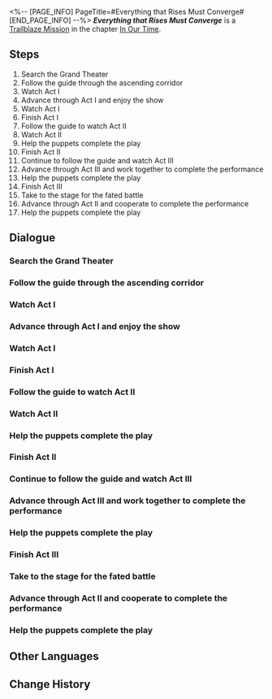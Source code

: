 <%-- [PAGE_INFO]
PageTitle=#Everything that Rises Must Converge#
[END_PAGE_INFO] --%>
{{Stub|Dialogue.}}
{{Mission Infobox
|id            = 1032902
|title         = 
|image         = <!--Mission Everything that Rises Must Converge.png-->
|type          = Trailblaze
|event_name    = 
|chapter       = In Our Time
|requirements  = [[Trailblaze Mission]] ''[[Everything that Rises Must Converge]]'' completed
|summary       = <!--official mission summary from Fate's Atlas-->
|characters    = Chancellor; Himeko; March 7th; New Master; Sunday; Trailblazer
|startLocation = [[Penacony]] - [[Penacony Grand Theater]]
|world         = Penacony
|area          = Penacony Grand Theater
|prev          = 
|next          = The Sun Also Rises
|rewards       = Trailblaze EXP*800; Stellar Jade*100; Lost Crystal*12; Clock Credits*400; "Lux Aeterna"*1 { text = "Lux Aeterna" }; "Hosanna in Excelsis"*1 { text = "Hosanna in Excelsis" }; Credit*160,000
}}
'''''Everything that Rises Must Converge''''' is a [[Trailblaze Mission]] in the chapter [[In Our Time]].

==Steps==
# Search the Grand Theater
# Follow the guide through the ascending corridor
# Watch Act I
# Advance through Act I and enjoy the show
# Watch Act I
# Finish Act I
# Follow the guide to watch Act II
# Watch Act II
# Help the puppets complete the play
# Finish Act II
# Continue to follow the guide and watch Act III
# Advance through Act III and work together to complete the performance
# Help the puppets complete the play
# Finish Act III
# Take to the stage for the fated battle
# Advance through Act II and cooperate to complete the performance
# Help the puppets complete the play

<!--
==Gameplay Notes==

--><!--
==Trial Character==

-->
==Dialogue==
{{Stub Dialogue}}

===Search the Grand Theater{{subst:void|<!--103290219-->}}===
{{Dialogue Start}}
:{{tx}}
{{Mission Description|type=trailblaze|location=Penacony Grand Theater|update|You accepted Sunday's invitation to a duel and arrived safely at the Penacony Grand Theater, where the destiny of Penacony and the universe itself will be decided. However, you cannot see a single soul inside the vast theater. Only the sounds of your footsteps, breathing, and heartbeats echo through its long corridors.<br />Just what is the Oak Family Head scheming? You must take absolute caution not to fall into this traitor's trap.}}
{{Dialogue End}}

===Follow the guide through the ascending corridor{{subst:void|<!--103290203-->}}===
{{Mission Description|type=trailblaze|location=Penacony Grand Theater|update|You find Sunday awaiting you all behind the stage curtains. Before the festival begins, he invites you all to watch three prologue stage plays, following a long-held Asdana tradition.<br /><br />"History is a mirror. It reflects the true face of the universe. We can take this opportunity to gain a deeper understanding of the history of Penacony and the Aeon."<br />"From this, the contours of the future... will naturally present themselves."}}
{{Dialogue Start}}
:{{tx}}
{{Dialogue End}}

===Watch Act I{{subst:void|<!--103290204-->}}===
{{Mission Description|type=trailblaze|location=Penacony Grand Theater|update|...<br /><br />Halted Traveler: "Greetings, travelers. I am another traveler who arrived here before you."<br />Halted Traveler: "This place has been a crowded and confined prison till very recently, but now I and the other prisoners want to make it into a paradise."<br /><br />Halted Traveler: "Please keep walking forward, traveler. I have some things I would like to have your help with at the end of the journey."<br />Halted Traveler: "I hope you will like this... "Land of Dreams," built atop the scorched barren earth."<br /><br />...}}
{{Dialogue Start}}
:{{tx}}
{{Dialogue End}}

===Advance through Act I and enjoy the show{{subst:void|<!--103290205-->}}===
{{Mission Description|type=trailblaze|location=Penacony Grand Theater|update|<br /><br />Woeful Prisoner: "They say that if we are to abandon them and choose a new master, they will force us to drink from boiling springs and feed on thorny vines!"<br />Fearful Prisoner: "They say that if we place our love on freedom over our imprisonment, we are sure to die in the bed we have made for ourselves!"<br /><br />Halted Traveler: "I have already cleared all obstacles that lay before you, now you will never have to do that which you do not desire again."<br />Cowardly Prisoner: "But their power prevents us from doing what we want to!"<br /><br />Halted Traveler: "You have repaid your debts. Now is the time for you to earn your own fortunes."<br />Fearful Prisoner: "But I do not deserve to have any fortune besides that which they command me to have."<br /><br />...}}
{{Dialogue Start}}
:{{tx}}
{{Dialogue End}}

===Watch Act I{{subst:void|<!--103290222-->}}===
{{Mission Description|type=trailblaze|location=Penacony Grand Theater|update|...<br /><br />Halted Traveler: "Greetings, travelers. I am another traveler who arrived here before you."<br />Halted Traveler: "This place has been a crowded and confined prison till very recently, but now I and the other prisoners want to make it into a paradise."<br /><br />Halted Traveler: "Please keep walking forward, traveler. I have some things I would like to have your help with at the end of the journey."<br />Halted Traveler: "I hope you will like this... "Land of Dreams," built atop the scorched barren earth."<br /><br />...}}
{{Dialogue Start}}
:{{tx}}
{{Dialogue End}}

===Finish Act I{{subst:void|<!--103290207-->}}===
{{Mission Description|type=trailblaze|location=Penacony Grand Theater|update|I want to be with those who were cast out<br />to walk barefoot over paths paved with shards of glass<br /><br />I want to be with those who are hated<br />to walk naked through valleys embedded with a thousand blades<br /><br />I want to walk with the blasphemers<br />bleeding as we tread over the corpses of the gods<br />I want to raise up a battle cry for all the traitors<br />I want to be martyred for the heretics<br /><br />As long as the pure saints still burn<br />I will never extinguish my flames of dishonor}}
{{Dialogue Start}}
:{{tx}}
{{Dialogue End}}

===Follow the guide to watch Act II{{subst:void|<!--103290208-->}}===
{{Mission Description|type=trailblaze|location=Penacony Grand Theater|update|...<br /><br />Butler: "Welcome to this great mansion, guests from afar."<br />Butler: "However, I regret to inform you that our master is not here at present. We three servants are the only people who can receive you currently."<br /><br />Accountant: "The master has been gone for quite some time. Who is to take control of this great mansion?"<br />Advisor: "Naturally that must be the master's most loyal and humble, yet noble servant."<br /><br />...}}
{{Dialogue Start}}
:{{tx}}
{{Dialogue End}}

===Watch Act II{{subst:void|<!--103290209-->}}===
{{Dialogue Start}}
:{{tx}}
{{Dialogue End}}

===Help the puppets complete the play{{subst:void|<!--103290232-->}}===
{{Dialogue Start}}
:{{tx}}
{{Dialogue End}}

===Finish Act II{{subst:void|<!--103290211-->}}===
{{Mission Description|type=trailblaze|location=Penacony Grand Theater|update|Snow falls across all of Asdana<br />It has buried the budding growth of ancient times<br />It has buried the echoing roar of the great river<br />It has buried the letters in the cells<br />It has buried the sonorous whispers of the dying gods<br /><br />Snow falls across all of Asdana<br />The sky is on the brink of collapse, the earth is burdened beyond salvation<br />At the end of the silver universe<br />The rising sun sprouts new buds<br /><br />The buds summon the arrival of a new era, as the wind whispers its monologue through the branches and leaves<br />The master shall never return<br />The master shall never return}}
{{Dialogue Start}}
:{{tx}}
{{Dialogue End}}

===Continue to follow the guide and watch Act III{{subst:void|<!--103290212-->}}===
{{Mission Description|type=trailblaze|location=Penacony Grand Theater|update|...<br /><br />Butler: "Welcome once again to this great mansion, guests from afar."<br />Butler: "Your timing could not be more perfect. We are about to hold a banquet to bid a solemn farewell to our former ruler."<br /><br />Tax Collector: "Without a ruler, who would take responsibility for the people?"<br />Chancellor: "If the people lack the vision to see the distant future, it is our duty to make choices for them and assume responsibility."<br /><br />...}}
{{Dialogue Start}}
:{{tx}}
{{Dialogue End}}

===Advance through Act III and work together to complete the performance{{subst:void|<!--103290213-->}}===
{{Mission Description|type=trailblaze|location=Penacony Grand Theater|update|...<br /><br />General: "Without a ruler, who would protect the weak and fight back against the tyrants?"<br />Chancellor: "We must assist each other in protecting the weak, just as we must assist each other in opposing the tyrannical."<br /><br />Jester: "Without a ruler, who will make the stars follow their paths, the tides rise and fall, and allow life to grow?"<br />Chancellor: "These things did as they will long before the ruler appeared, just as they will continue to do with rulers gone."<br /><br />Minister: "However, now that we have bid farewell to our ruler. Who shall take their place?"<br />Chancellor: "We no longer require a ruler, for we were originally all rulers who stand above all things."<br /><br />...}}
{{Dialogue Start}}
:{{tx}}
{{Dialogue End}}

===Help the puppets complete the play{{subst:void|<!--103290236-->}}===
{{Dialogue Start}}
:{{tx}}
{{Dialogue End}}

===Finish Act III{{subst:void|<!--103290215-->}}===
{{Mission Description|type=trailblaze|location=Penacony Grand Theater|update|I am a shadow outside the future, glimmering beyond the light of memory<br />No need to remember me forever, allow me tranquility before I die<br />I shall become your body, or<br />Speak within your soul<br /><br />I fall from the infinite spiral staircase that stretches out, slowly falling towards the future<br />No need to remember me forever, or attempt to catch me<br />My silhouette in your heart<br />Is bound to crisscross with other experiences<br /><br />I pass in the silent night, leaving traces impossible to see<br />No need to remember me forever, or recall the soul of this dream<br />All that is mine are found to fall<br />And you will overcome its weakness}}
{{Dialogue Start}}
:{{tx}}
{{Dialogue End}}

===Take to the stage for the fated battle{{subst:void|<!--103290242-->}}===
{{Dialogue Start}}
:{{tx}}
{{Mission Description|type=trailblaze|location=Penacony Grand Theater|update|...<br /><br />General: "Without a ruler, who would protect the weak and fight back against the tyrants?"<br />Chancellor: "We must assist each other in protecting the weak, just as we must assist each other in opposing the tyrannical."<br /><br />Jester: "Without a ruler, who will make the stars follow their paths, the tides rise and fall, and allow life to grow?"<br />Chancellor: "These things did as they will long before the ruler appeared, just as they will continue to do with rulers gone."<br /><br />Minister: "However, now that we have bid farewell to our ruler. Who shall take their place?"<br />Chancellor: "We no longer require a ruler, for we were originally all rulers who stand above all things."<br /><br />...}}
{{Mission Description|type=trailblaze|location=Penacony Grand Theater|update|2:1 THEY gave "meaning" to all in existence and all of heaven and earth were made perfect. Hence, THEY rested from THEIR work of creation.<br />2:2 However, the masses cried out once more to Ena that the blood of the great Aeon must be spilt.<br />2:3 You use "the Order" to define all of creation, yet make us aware that we are naught more than your puppets.<br />2:4 It was on that day that all of creation united as one, and cast the divine into the pit of destruction.<br />2:5 This is how it came to pass. This was the seventh day.<br />2:6 All of existence exclaimed out in joy and their voices of celebration shook the very earth. In that moment, the stars sang in great unison.<br /><br />"The world is at harmony, the stars shine together, praise be to the Great One!"<br />"The Order is dead! The Order is dead! The Order is dead!"}}
{{Dialogue End}}

===Advance through Act II and cooperate to complete the performance{{subst:void|<!--103290244-->}}===
{{Mission Description|type=trailblaze|location=Penacony Grand Theater|update|...<br /><br />Merchant: "Accountant! We are both loyal servants to our master. We should use our loyalty to encourage each other! How could you scheme against me!"<br />Accountant: "Because the master crafted you from clay, and me from fire. I am more noble than you!"<br /><br />Accountant: "You have never served the old master and will never understand his true power. Our freedom is his to give and take as he pleases! How dare you cross arms with me?"<br />Artist: "Because the master crafted you with fire, and me from radiance. I am more noble than you!"<br />Retainer: "Because the master crafted you from fire and me with blood, I am more noble than you!"<br />Advisor: "The master will return! The servant who serves THEM with the most loyalty, the most humility, and yet the most noble &mdash; he would be that devoted believer who never robbed or fought what was not his."<br />New Master: "As for me... I shall forge new bonds of Kinship and liberate you from the clutches of death."<br /><br />...}}
{{Dialogue Start}}
:{{tx}}
{{Dialogue End}}

===Help the puppets complete the play{{subst:void|<!--103290227-->}}===
{{Mission Description|type=trailblaze|location=Penacony Grand Theater|update|...<br /><br />New Master: "Guests from afar, I would ask that you help this household break free from the harm caused by this hidden instigator."<br />Butler: "I wish for them to regain the calmness of rationality, to no longer be controlled by falsehoods and instigated by fantasy."<br /><br />Butler: "Forty nine days after he left this household, the master passed in an unforeseen accident."<br />Butler: "In the three hundred years since, his servants have fought and battled ceaselessly. That was until the day that they saw a false vision of their long-since deceased master."<br />Butler: "I beg you, guests from afar... Use calmness to restore their rationality and restore this great mansion."<br /><br />...}}
{{Dialogue Start}}
:{{tx}}
{{Dialogue End}}

==Other Languages==
{{Other Languages
|en   = Everything that Rises Must Converge
|zhs  = 上升的一切必将汇合
|zht  = 上升的一切必將會合
|ja   = 上昇するすべては一点に集まる
|ko   = 오르다 보면 모든 것은 한 곳에 모이게 마련이다
|es   = Todo lo que sube está destinado a converger
|fr   = Tout ce qui s'élève finira par converger
|ru   = На вершине все тропы сходятся
|th   = ทุกสิ่งที่เพิ่มขึ้นล้วนต้องบรรจบกัน
|vi   = Mọi Thứ Dâng Lên Cao Nhất Định Sẽ Hội Tụ
|de   = Alles, was aufsteigt, muss zusammenlaufen
|id   = Semua yang Bangkit Pasti akan Berkumpul
|pt   = Tudo que Ascende Está Destinado a Convergir
}}

==Change History==
{{Change History|2.2}}

